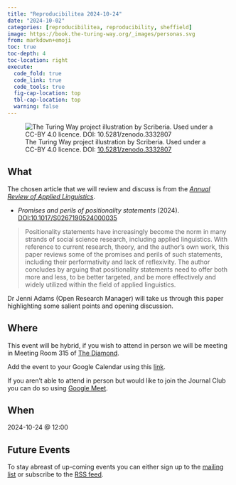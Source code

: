 ```yaml
---
title: "Reproducibilitea 2024-10-24"
date: "2024-10-02"
categories: [reproducibilitea, reproducibility, sheffield]
image: https://book.the-turing-way.org/_images/personas.svg
from: markdown+emoji
toc: true
toc-depth: 4
toc-location: right
execute:
  code_fold: true
  code_link: true
  code_tools: true
  fig-cap-location: top
  tbl-cap-location: top
  warning: false
---
```


![The Turing Way project illustration by Scriberia. Used under a CC-BY 4.0 licence. DOI:
[10.5281/zenodo.3332807](https://doi.org/10.5281/zenodo.3332807)](https://book.the-turing-way.org/_images/personas.svg)

## What

The chosen article that we will review and discuss is from the [_Annual Review of Applied
Linguistics_](https://www.cambridge.org/core/journals/annual-review-of-applied-linguistics).

+ _Promises and perils of positionality statements_
  (2024). [DOI:10.1017/S0267190524000035](https://doi.org/10.1017/S0267190524000035)

> Positionality statements have increasingly become the norm in many strands of social science research, including
> applied linguistics. With reference to current research, theory, and the author’s own work, this paper reviews some of
> the promises and perils of such statements, including their performativity and lack of reflexivity. The author
> concludes by arguing that positionality statements need to offer both more and less, to be better targeted, and be
> more effectively and widely utilized within the field of applied linguistics.

Dr Jenni Adams (Open Research Manager) will take us through this paper highlighting some salient points and opening
discussion.

## Where

This event will be hybrid, if you wish to attend in person we will be meeting in Meeting Room 315 of
[The Diamond](https://www.openstreetmap.org/relation/16098200).

Add the event to your Google Calendar using this
[link](https://calendar.google.com/calendar/event?action=TEMPLATE&tmeid=NTRjbjhwdjBqb2s1aWU4a2RrMTRhZ3RmcTUgbi5zaGVwaGFyZEBzaGVmZmllbGQuYWMudWs&tmsrc=n.shephard%40sheffield.ac.uk).

If you aren't able to attend in person but would like to join the Journal Club you can do so using [Google
Meet](https://meet.google.com/yfj-ekvu-bmn).

## When

2024-10-24 @ 12:00

## Future Events

To stay abreast of up-coming events you can either sign up to the [mailing
list](https://groups.google.com/a/sheffield.ac.uk/g/reproducibilitea) or subscribe to the [RSS
feed](https://reproducibilitea-sheffield.github.io/index.xml).
